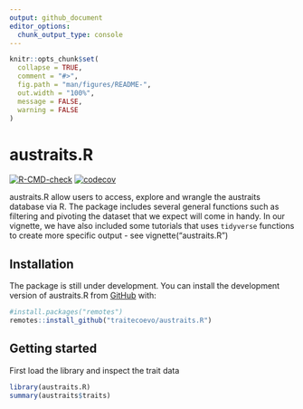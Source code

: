 ```yaml
---
output: github_document
editor_options: 
  chunk_output_type: console
---
```


<!-- README.md is generated from README.Rmd. Please edit that file -->

```r
knitr::opts_chunk$set(
  collapse = TRUE,
  comment = "#>",
  fig.path = "man/figures/README-",
  out.width = "100%",
  message = FALSE,
  warning = FALSE
)
```

# austraits.R

<!-- badges: start -->
[![R-CMD-check](https://github.com/traitecoevo/austraits.R/workflows/R-CMD-check/badge.svg)](https://github.com/traitecoevo/austraits.R/actions)
[![codecov](https://codecov.io/gh/traitecoevo/austraits.R/branch/develop/graph/badge.svg?token=JT1M0AMZ44)](https://codecov.io/gh/traitecoevo/austraits.R)
<!-- badges: end -->

austraits.R allow users to access, explore and wrangle the austraits database via R. The package includes several general functions such as filtering and pivoting the dataset that we expect will come in handy. In our vignette, we have also included some tutorials that uses `tidyverse` functions to create more specific output - see vignette("austraits.R")

## Installation

The package is still under development. You can install the development version of austraits.R from [GitHub](https://github.com/) with:

```r
#install.packages("remotes")
remotes::install_github("traitecoevo/austraits.R")
```

## Getting started

First load the library and inspect the trait data
```r
library(austraits.R)
summary(austraits$traits)
```



